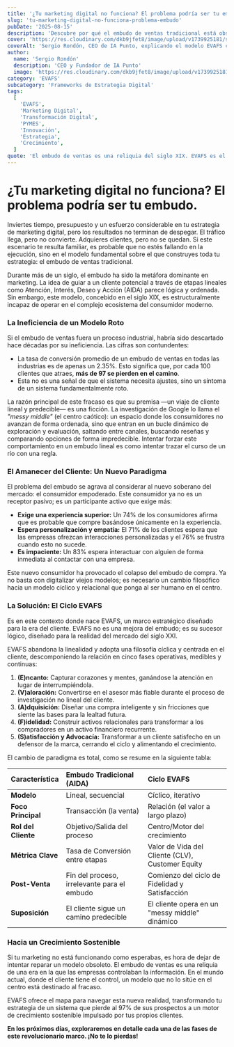 ```yaml
---
title: '¿Tu marketing digital no funciona? El problema podría ser tu embudo'
slug: 'tu-marketing-digital-no-funciona-problema-embudo'
pubDate: '2025-08-15'
description: 'Descubre por qué el embudo de ventas tradicional está obsoleto y cómo EVAFS revoluciona tu estrategia de marketing digital para el siglo XXI.'
cover: 'https://res.cloudinary.com/dkb9jfet8/image/upload/v1739925181/sergio_gdcaeh.png'
coverAlt: 'Sergio Rondón, CEO de IA Punto, explicando el modelo EVAFS como alternativa al embudo de ventas tradicional'
author:
  name: 'Sergio Rondón'
  description: 'CEO y Fundador de IA Punto'
  image: 'https://res.cloudinary.com/dkb9jfet8/image/upload/v1739925181/sergio_gdcaeh.png'
category: 'EVAFS'
subcategory: 'Frameworks de Estrategia Digital'
tags:
  [
    'EVAFS',
    'Marketing Digital',
    'Transformación Digital',
    'PYMES',
    'Innovación',
    'Estrategia',
    'Crecimiento',
  ]
quote: 'El embudo de ventas es una reliquia del siglo XIX. EVAFS es el futuro del marketing digital.'
---
```


# ¿Tu marketing digital no funciona? El problema podría ser tu embudo.

Inviertes tiempo, presupuesto y un esfuerzo considerable en tu estrategia de marketing digital, pero los resultados no terminan de despegar. El tráfico llega, pero no convierte. Adquieres clientes, pero no se quedan. Si este escenario te resulta familiar, es probable que no estés fallando en la ejecución, sino en el modelo fundamental sobre el que construyes toda tu estrategia: el embudo de ventas tradicional.

Durante más de un siglo, el embudo ha sido la metáfora dominante en marketing. La idea de guiar a un cliente potencial a través de etapas lineales como Atención, Interés, Deseo y Acción (AIDA) parece lógica y ordenada. Sin embargo, este modelo, concebido en el siglo XIX, es estructuralmente incapaz de operar en el complejo ecosistema del consumidor moderno.

### La Ineficiencia de un Modelo Roto

Si el embudo de ventas fuera un proceso industrial, habría sido descartado hace décadas por su ineficiencia. Las cifras son contundentes:

- La tasa de conversión promedio de un embudo de ventas en todas las industrias es de apenas un 2.35%. Esto significa que, por cada 100 clientes que atraes, **más de 97 se pierden en el camino**.
- Esta no es una señal de que el sistema necesita ajustes, sino un síntoma de un sistema fundamentalmente roto.

La razón principal de este fracaso es que su premisa —un viaje de cliente lineal y predecible— es una ficción. La investigación de Google lo llama el _"messy middle"_ (el centro caótico): un espacio donde los consumidores no avanzan de forma ordenada, sino que entran en un bucle dinámico de exploración y evaluación, saltando entre canales, buscando reseñas y comparando opciones de forma impredecible. Intentar forzar este comportamiento en un embudo lineal es como intentar trazar el curso de un río con una regla.

### El Amanecer del Cliente: Un Nuevo Paradigma

El problema del embudo se agrava al considerar al nuevo soberano del mercado: el consumidor empoderado. Este consumidor ya no es un receptor pasivo; es un participante activo que exige más:

- **Exige una experiencia superior:** Un 74% de los consumidores afirma que es probable que compre basándose únicamente en la experiencia.
- **Espera personalización y empatía:** El 71% de los clientes espera que las empresas ofrezcan interacciones personalizadas y el 76% se frustra cuando esto no sucede.
- **Es impaciente:** Un 83% espera interactuar con alguien de forma inmediata al contactar con una empresa.

Este nuevo consumidor ha provocado el colapso del embudo de compra. Ya no basta con digitalizar viejos modelos; es necesario un cambio filosófico hacia un modelo cíclico y relacional que ponga al ser humano en el centro.

### La Solución: El Ciclo EVAFS

Es en este contexto donde nace EVAFS, un marco estratégico diseñado para la era del cliente. EVAFS no es una mejora del embudo; es su sucesor lógico, diseñado para la realidad del mercado del siglo XXI.

EVAFS abandona la linealidad y adopta una filosofía cíclica y centrada en el cliente, descomponiendo la relación en cinco fases operativas, medibles y continuas:

1. **(E)ncanto:** Capturar corazones y mentes, ganándose la atención en lugar de interrumpiéndola.
2. **(V)aloración:** Convertirse en el asesor más fiable durante el proceso de investigación no lineal del cliente.
3. **(A)dquisición:** Diseñar una compra inteligente y sin fricciones que siente las bases para la lealtad futura.
4. **(F)idelidad:** Construir activos relacionales para transformar a los compradores en un activo financiero recurrente.
5. **(S)atisfacción y Advocacía:** Transformar a un cliente satisfecho en un defensor de la marca, cerrando el ciclo y alimentando el crecimiento.

El cambio de paradigma es total, como se resume en la siguiente tabla:

| Característica      | Embudo Tradicional (AIDA)                   | Ciclo EVAFS                                      |
| :------------------ | :------------------------------------------ | :----------------------------------------------- |
| **Modelo**          | Lineal, secuencial                          | Cíclico, iterativo                               |
| **Foco Principal**  | Transacción (la venta)                      | Relación (el valor a largo plazo)                |
| **Rol del Cliente** | Objetivo/Salida del proceso                 | Centro/Motor del crecimiento                     |
| **Métrica Clave**   | Tasa de Conversión entre etapas             | Valor de Vida del Cliente (CLV), Customer Equity |
| **Post-Venta**      | Fin del proceso, irrelevante para el embudo | Comienzo del ciclo de Fidelidad y Satisfacción   |
| **Suposición**      | El cliente sigue un camino predecible       | El cliente opera en un "messy middle" dinámico   |

### Hacia un Crecimiento Sostenible

Si tu marketing no está funcionando como esperabas, es hora de dejar de intentar reparar un modelo obsoleto. El embudo de ventas es una reliquia de una era en la que las empresas controlaban la información. En el mundo actual, donde el cliente tiene el control, un modelo que no lo sitúe en el centro está destinado al fracaso.

EVAFS ofrece el mapa para navegar esta nueva realidad, transformando tu estrategia de un sistema que pierde al 97% de sus prospectos a un motor de crecimiento sostenible impulsado por tus propios clientes.

**En los próximos días, exploraremos en detalle cada una de las fases de este revolucionario marco. ¡No te lo pierdas!**
